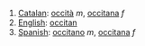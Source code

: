#[[Catalan]]: [[occità]] ''m'', [[occitana]] ''f''
#[[English]]: [[occitan]]
#[[Spanish]]: [[occitano]] ''m'', [[occitana]] ''f''